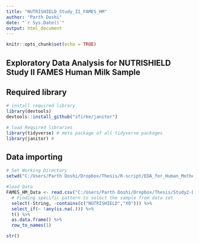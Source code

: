 ```yaml
---
title: "NUTRISHIELD_Study_II_FAMES_HM"
author: "Parth Doshi"
date: "`r Sys.Date()`"
output: html_document
---
```


```r
knitr::opts_chunk$set(echo = TRUE)
```

## Exploratory Data Analysis for NUTRISHIELD Study II FAMES Human Milk Sample

## Required library

```r
# install required library
library(devtools)
devtools::install_github("sfirke/janitor")

# load Required libraries
library(tidyverse) # meta package of all tidyverse packages
library(janitor) # 
```

## Data importing

```r
# Set Working Directory
setwd("C:/Users/Parth Doshi/Dropbox/Thesis/R-script/EDA_for_Human_Mother_Milk")

#load Data
FAMES_HM_Data <- read.csv("C:/Users/Parth Doshi/Dropbox/Thesis/Study2-Data/NUTRISHIELD_Study_II_FAMES_HM.csv",sep = ";", skip = 3)%>%
  # Finding specific pattern to select the sample from data set
  select(-String, -contains(c("NUTRISHIELD","X0"))) %>%
  select_if(~ !any(is.na(.))) %>%
  t() %>%
  as.data.frame() %>%
  row_to_names(1)
```

```r
str()
```

